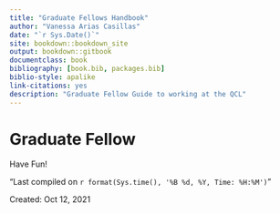 ```yaml
--- 
title: "Graduate Fellows Handbook"
author: "Vanessa Arias Casillas"
date: "`r Sys.Date()`"
site: bookdown::bookdown_site
output: bookdown::gitbook
documentclass: book
bibliography: [book.bib, packages.bib]
biblio-style: apalike
link-citations: yes
description: "Graduate Fellow Guide to working at the QCL"
---
```


# Graduate Fellow

Have Fun! 

"Last compiled on `r format(Sys.time(), '%B %d, %Y, Time: %H:%M')`"

Created: Oct 12, 2021

